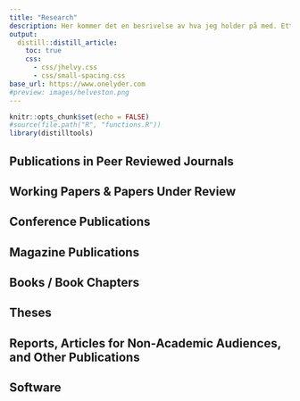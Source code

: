 ```yaml
---
title: "Research"
description: Her kommer det en besrivelse av hva jeg holder på med. Ettr jeg har renderet siden min og sett dette avsnitte på web, skal jeg skrive interessante avsnitt her som forklarer. 
output:
  distill::distill_article:
    toc: true
    css:
      - css/jhelvy.css
      - css/small-spacing.css
base_url: https://www.onelyder.com
#preview: images/helveston.png
---
```


<!-- Remove margin under list items -->
<style>
d-article ol {
    margin-bottom: 5px;
}
</style>

```r
knitr::opts_chunk$set(echo = FALSE)
#source(file.path("R", "functions.R"))
library(distilltools)
```









## Publications in Peer Reviewed Journals



## Working Papers & Papers Under Review



## Conference Publications



## Magazine Publications



## Books / Book Chapters



## Theses



## Reports, Articles for Non-Academic Audiences, and Other Publications



## Software





